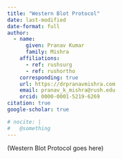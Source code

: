 ```yaml
---
title: "Western Blot Protocol"
date: last-modified
date-format: full
author:
  - name:
      given: Pranav Kumar
      family: Mishra
    affiliations:
      - ref: rushsurg
      - ref: rushortho
    corresponding: true
    url: https://drpranavmishra.com
    email: pranav_k_mishra@rush.edu
    orcid: 0000-0001-5219-6269
citation: true
google-scholar: true

# nocite: |
#   @something
---
```


(Western Blot Protocol goes here)